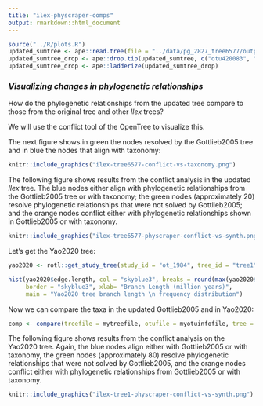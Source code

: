 ```yaml
---
title: "ilex-physcraper-comps"
output: rmarkdown::html_document
---
```

```r
source("../R/plots.R")
updated_sumtree <- ape::read.tree(file = "../data/pg_2827_tree6577/outputs_pg_2827tree6577/physcraper_pg_2827tree6577.tre")
updated_sumtree_drop <- ape::drop.tip(updated_sumtree, c("otu420083", "otu420099"))
updated_sumtree_drop <- ape::ladderize(updated_sumtree_drop)
```

### *Visualizing changes in phylogenetic relationships*

How do the phylogenetic relationships from the updated tree compare to those from the original tree and other *Ilex* trees?

We will use the conflict tool of the OpenTree to visualize this.

The next figure shows in green the nodes resolved by the Gottlieb2005 tree and in blue the nodes that align with taxonomy:
```r

knitr::include_graphics("ilex-tree6577-conflict-vs-taxonomy.png")
```


The following figure shows results from the conflict analysis in the updated *Ilex* tree. The blue nodes either align with phylogenetic relationships from the Gottlieb2005 tree or with taxonomy; the green nodes (approximately 20) resolve phylogenetic relationships that were not solved by Gottlieb2005; and the orange nodes conflict either with phylogenetic relationships shown in Gottlieb2005 or with taxonomy.

```r

knitr::include_graphics("ilex-tree6577-physcraper-conflict-vs-synth.png")
```

Let's get the Yao2020 tree:
```r
yao2020 <- rotl::get_study_tree(study_id = "ot_1984", tree_id = "tree1")
```


```r
hist(yao2020$edge.length, col = "skyblue3", breaks = round(max(yao2020$edge.length)),
     border = "skyblue3", xlab= "Branch Length (million years)",
     main = "Yao2020 tree branch length \n frequency distribution")
```

Now we can compare the taxa in the updated Gottlieb2005 and in Yao2020:

```r
comp <- compare(treefile = mytreefile, otufile = myotuinfofile, tree = yao2020)
```

The following figure shows results from the conflict analysis on the Yao2020 tree. Again, the blue nodes align either with Gottlieb2005 or with taxonomy, the green nodes (approximately 80) resolve phylogenetic relationships that were not solved by Gottlieb2005, and the orange nodes conflict either with phylogenetic relationships from Gottlieb2005 or with taxonomy.

```r

knitr::include_graphics("ilex-tree1-physcraper-conflict-vs-synth.png")
```

